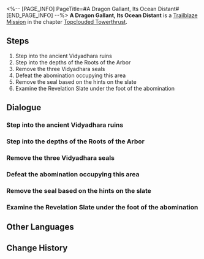 <%-- [PAGE_INFO]
PageTitle=#A Dragon Gallant, Its Ocean Distant#
[END_PAGE_INFO] --%>
{{Stub|Dialogue, characters, and location(s)}}
{{Mission Infobox
|id            = 1021501
|title         = 
|image         = Mission A Dragon Gallant, Its Ocean Distant.png
|type          = Trailblaze
|event_name    = 
|chapter       = Topclouded Towerthrust
|requirements  = [[Trailblaze Mission]] ''[[Desolate Depths of Despair]]'' completed
|summary       = In front of everyone, Dan Heng revealed an appearance that he was unwilling to show to others &mdash; that of the Vidyadhara high elder. Using that power to part the waters of the ancient sea, he revealed the road leading to Roots of the Arbor.
While you were moving forward, the Lord Ravager Phantylia had swooped ahead, going deep inside the area and plotting a conspiracy against the long-life species of the Luofu.
|characters    = <!--characters that appear in this mission-->
|startLocation = <!--location as it intially appears on the mission screen-->
|world         = <!--i.e. Penacony-->
|area          = <!--i.e. A Child's Dream-->
|prev          = 
|next          = Obsequies Performed, A Long Road Ahead
|exp           = 600
|credits       = 150000
|stellarJade   = 
|other         = {{Card List|Traveler's Guide*14;"Pedujara: Even Immortality Ends"*1;"Pedujara: Demiseless Existence"*1|delim=;}}
}}
'''A Dragon Gallant, Its Ocean Distant''' is a [[Trailblaze Mission]] in the chapter [[Topclouded Towerthrust]].

==Steps==
# Step into the ancient Vidyadhara ruins
# Step into the depths of the Roots of the Arbor
# Remove the three Vidyadhara seals
# Defeat the abomination occupying this area
# Remove the seal based on the hints on the slate
# Examine the Revelation Slate under the foot of the abomination

<!--
==Gameplay Notes==

--><!--
==Trial Character==

-->
==Dialogue==
{{Stub Dialogue}}
{{Dialogue Start}}
:{{tx}}
{{Dialogue End}}

===Step into the ancient Vidyadhara ruins===
{{Mission Description|type=trailblaze|location=<!--to be added-->|update|In front of everyone, Dan Heng revealed an appearance that he was unwilling to show to others &mdash; that of the Vidyadhara high elder. Using that power to part the waters of the ancient sea, he revealed the road leading to Roots of the Arbor.<br />While you were moving forward, the Lord Ravager Phantylia had swooped ahead, going deep inside the area and plotting a conspiracy against the long-life species of the Luofu.}}
{{Dialogue Start}}
:{{tx}}
{{Dialogue End}}

===Step into the depths of the Roots of the Arbor===
{{Mission Description|type=trailblaze|location=<!--to be added-->|update|In front of everyone, Dan Heng revealed an appearance that he was unwilling to show to others &mdash; that of the Vidyadhara high elder. Using that power to part the waters of the ancient sea, he revealed the road leading to Roots of the Arbor.<br />While you were moving forward, the Lord Ravager Phantylia had swooped ahead, going deep inside the area and plotting a conspiracy against the long-life species of the Luofu.}}
{{Dialogue Start}}
:{{tx}}
{{Dialogue End}}

===Remove the three Vidyadhara seals===
{{Mission Description|type=trailblaze|location=<!--to be added-->|update|In front of everyone, Dan Heng revealed an appearance that he was unwilling to show to others &mdash; that of the Vidyadhara high elder. Using that power to part the waters of the ancient sea, he revealed the road leading to Roots of the Arbor.<br />While you were moving forward, the Lord Ravager Phantylia had swooped ahead, going deep inside the area and plotting a conspiracy against the long-life species of the Luofu.}}
{{Dialogue Start}}
:{{tx}}
{{Dialogue End}}

===Defeat the abomination occupying this area===
{{Mission Description|type=trailblaze|location=<!--to be added-->|update|In front of everyone, Dan Heng revealed an appearance that he was unwilling to show to others &mdash; that of the Vidyadhara high elder. Using that power to part the waters of the ancient sea, he revealed the road leading to Roots of the Arbor.<br />While you were moving forward, the Lord Ravager Phantylia had swooped ahead, going deep inside the area and plotting a conspiracy against the long-life species of the Luofu.}}
{{Dialogue Start}}
:{{tx}}
{{Dialogue End}}

===Remove the seal based on the hints on the slate===
{{Mission Description|type=trailblaze|location=<!--to be added-->|update|In front of everyone, Dan Heng revealed an appearance that he was unwilling to show to others &mdash; that of the Vidyadhara high elder. Using that power to part the waters of the ancient sea, he revealed the road leading to Roots of the Arbor.<br />While you were moving forward, the Lord Ravager Phantylia had swooped ahead, going deep inside the area and plotting a conspiracy against the long-life species of the Luofu.}}
{{Dialogue Start}}
:{{tx}}
{{Dialogue End}}

===Examine the Revelation Slate under the foot of the abomination===
{{Mission Description|type=trailblaze|location=<!--to be added-->|update|In front of everyone, Dan Heng revealed an appearance that he was unwilling to show to others &mdash; that of the Vidyadhara high elder. Using that power to part the waters of the ancient sea, he revealed the road leading to Roots of the Arbor.<br />While you were moving forward, the Lord Ravager Phantylia had swooped ahead, going deep inside the area and plotting a conspiracy against the long-life species of the Luofu.}}
{{Dialogue Start}}
:{{tx}}
{{Dialogue End}}

==Other Languages==
{{Other Languages
|en   = A Dragon Gallant, Its Ocean Distant
|zhs  = 有龙矫矫，其渊渺渺
|zht  = 有龍矯矯，其淵渺渺
|ja   = 矯矯と龍有り、その淵、渺渺と悠く
|ko   = 고고한 용, 아득한 못
|es   = Un dragón valiente y su océano distante
|fr   = Un dragon vaillant loin de son océan
|ru   = Отважный дракон в безбрежном океане
|th   = มังกรที่อาจหาญ แลก้นบึ้งที่เลือนราง
|vi   = Rồng Lượn Uốn Khúc, Biển Sâu Hun Hút
|de   = Der Drache ist furchtlos, sein Ozean fern
|id   = Naga yang Gagah, Lautnya Menjauh
|pt   = Um Dragão Galante, Seu Oceano Distante
}}

==Change History==
{{Change History|1.2}}
